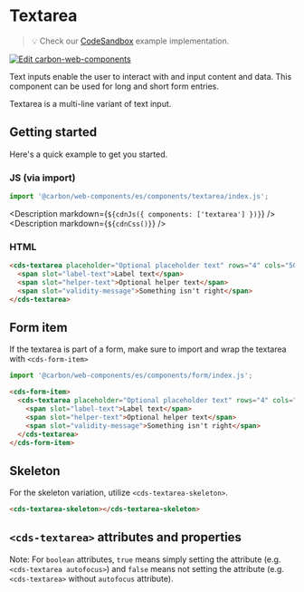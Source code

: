 
# Textarea

> 💡 Check our
> [CodeSandbox](https://codesandbox.io/s/github/carbon-design-system/carbon-for-ibm-dotcom/tree/main/packages/carbon-web-components/examples/codesandbox/basic/components/textarea)
> example implementation.

[![Edit carbon-web-components](https://codesandbox.io/static/img/play-codesandbox.svg)](https://codesandbox.io/s/github/carbon-design-system/carbon-for-ibm-dotcom/tree/main/packages/carbon-web-components/examples/codesandbox/basic/components/textarea)

Text inputs enable the user to interact with and input content and data. This
component can be used for long and short form entries.

Textarea is a multi-line variant of text input.

## Getting started

Here's a quick example to get you started.

### JS (via import)

```javascript
import '@carbon/web-components/es/components/textarea/index.js';
```

<Description markdown={`${cdnJs({ components: ['textarea'] })}`} />
<Description markdown={`${cdnCss()}`} />

### HTML

```html
<cds-textarea placeholder="Optional placeholder text" rows="4" cols="50">
  <span slot="label-text">Label text</span>
  <span slot="helper-text">Optional helper text</span>
  <span slot="validity-message">Something isn't right</span>
</cds-textarea>
```

## Form item

If the textarea is part of a form, make sure to import and wrap the textarea
with `<cds-form-item>`

```javascript
import '@carbon/web-components/es/components/form/index.js';
```

```html
<cds-form-item>
  <cds-textarea placeholder="Optional placeholder text" rows="4" cols="50">
    <span slot="label-text">Label text</span>
    <span slot="helper-text">Optional helper text</span>
    <span slot="validity-message">Something isn't right</span>
  </cds-textarea>
</cds-form-item>
```

## Skeleton

For the skeleton variation, utilize `<cds-textarea-skeleton>`.

```html
<cds-textarea-skeleton></cds-textarea-skeleton>
```

## `<cds-textarea>` attributes and properties

Note: For `boolean` attributes, `true` means simply setting the attribute (e.g.
`<cds-textarea autofocus>`) and `false` means not setting the attribute (e.g.
`<cds-textarea>` without `autofocus` attribute).

<Props of="cds-textarea" />
